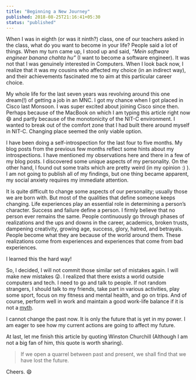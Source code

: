```yaml
---
title: "Beginning a New Journey"
published: 2018-08-25T21:16:41+05:30
status: "published"
---
```


When I was in eighth (or was it ninth?) class, one of our teachers asked in the class, what do you want to become in your life? People said a lot of things. When my turn came up, I stood up and said, _“Mein software engineer banana chahta hu”_ (I want to become a software engineer). It was not that I was genuinely interested in Computers. When I look back now, I realize that it was my cousins who affected my choice (in an indirect way), and their achievements fascinated me to aim at this particular career choice.

My whole life for the last seven years was revolving around this one dream(!) of getting a job in an MNC. I got my chance when I got placed in Cisco last Monsoon. I was super excited about joining Cisco since then. Perhaps because of the MacBook on which I am typing this article right now :smile: and partly because of the monotonicity of the NIT-C environment. I wanted to break out of the comfort zone that I had built there around myself in NIT-C. Changing place seemed the only viable option.

I have been doing a self-introspection for the last four to five months. My blog posts from the previous few months reflect some hints about my introspections. I have mentioned my observations here and there in a few of my blog posts. I discovered some unique aspects of my personality. On the other hand, I found out some traits which are pretty weird (in my opinion :) ). I am not going to publish all of my findings, but one thing became apparent, my social anxiety requires my immediate attention.

It is quite difficult to change some aspects of our personality; usually those we are born with. But most of the qualities that define someone keeps changing. Life experiences play an essential role in determining a person’s character. Success and failure define a person. I firmly believe that no person ever remains the same. People continuously go through phases of realizations and the ups and downs in the career, academics, broken trusts, dampening creativity, growing age, success, glory, hatred, and betrayals. People become what they are because of the world around them. These realizations come from experiences and experiences that come from bad experiences.

I learned this the hard way!

So, I decided, I will not commit those similar set of mistakes again. I will make new mistakes :stuck_out_tongue_winking_eye:. I realized that there exists a world outside computers and tech. I need to go and talk to people. If not random strangers, I should talk to my friends, take part in various activities, play some sport, focus on my fitness and mental health, and go on trips. And of course, perform well in work and maintain a good work-life balance if it is not a [myth](https://theascent.pub/is-work-life-balance-a-myth-c328377966de).

I cannot change the past now. It is only the future that is yet in my power. I am eager to see how my current actions are going to affect my future.

At last, let me finish this article by quoting Winston Churchill (Although I am not a big fan of him, this quote is worth sharing).

> If we open a quarrel between past and present, we shall find that we have lost the future.

Cheers. :smile:
